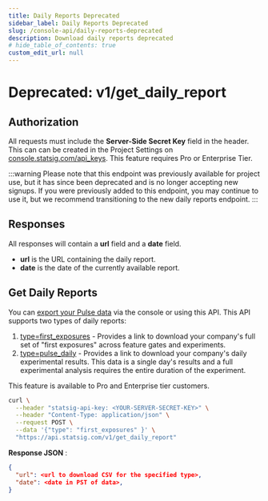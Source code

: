 ```yaml
---
title: Daily Reports Deprecated
sidebar_label: Daily Reports Deprecated
slug: /console-api/daily-reports-deprecated
description: Download daily reports deprecated
# hide_table_of_contents: true
custom_edit_url: null
---
```


# Deprecated: v1/get_daily_report

## Authorization

All requests must include the **Server-Side Secret Key** field in the header. This can can be created in the Project Settings on [console.statsig.com/api_keys](https://console.statsig.com/api_keys). This feature requires Pro or Enterprise Tier.

:::warning
Please note that this endpoint was previously available for project use, but it has since been deprecated and is no longer accepting new signups. If you were previously added to this endpoint, you may continue to use it, but we recommend transitioning to the new daily reports endpoint.
:::

## Responses

All responses will contain a **url** field and a **date** field.

- **url** is the URL containing the daily report.
- **date** is the date of the currently available report.

## Get Daily Reports

You can [export your Pulse data](https://docs.statsig.com/pulse/export) via the console or using this API. This API supports two types of daily reports:

1. [type=first_exposures](https://docs.statsig.com/pulse#first-exposures-file-description) - Provides a link to download your company's full set of "first exposures" across feature gates and experiments.
2. [type=pulse_daily](https://docs.statsig.com/pulse#pulse-summary-and-daily-file-description) - Provides a link to download your company's daily experimental results. This data is a single day's results and a full experimental analysis requires the entire duration of the experiment.

This feature is available to Pro and Enterprise tier customers.

```bash
curl \
  --header "statsig-api-key: <YOUR-SERVER-SECRET-KEY>" \
  --header "Content-Type: application/json" \
  --request POST \
  --data '{"type": "first_exposures" }' \
  "https://api.statsig.com/v1/get_daily_report"
```

**Response JSON** :

```json
{
  "url": <url to download CSV for the specified type>,
  "date": <date in PST of data>,
}
```

